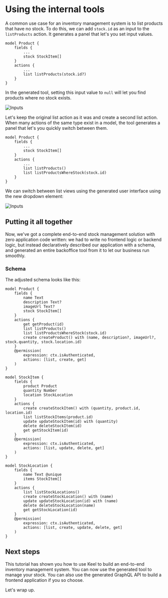 # Using the internal tools

A common use case for an inventory management system is to list products that have no stock. To do this, we can add `stock.id` as an input to the `listProducts` action. It generates a panel that let's you set input values.

```keel {8}
model Product {
    fields {
        ...
        stock StockItem[]
    }
    actions {
        ...
        list listProducts(stock.id?)
    }
}
```

In the generated tool, setting this input value to `null` will let you find products where no stock exists.

![Inputs](/internal-tools-tutorial-inputs.gif)

Let's keep the original list action as it was and create a second list action. When many actions of the same type exist in a model, the tool generates a panel that let's you quickly switch between them.
```keel {8-9}
model Product {
    fields {
        ...
        stock StockItem[]
    }
    actions {
        ...
        list listProducts()
        list listProductsWhereStock(stock.id)
    }
}
```

We can switch between list views using the generated user interface using the new dropdown element:

![Inputs](/internal-tools-tutorial-list-switcher.gif)

## Putting it all together

Now, we've got a complete end-to-end stock management solution with zero application code written: we had to write no frontend logic or backend logic, but instead declaratively described our application with a schema, and generated an entire backoffice tool from it to let our business run smoothly.


### Schema

The adjusted schema looks like this:

```keel filename="schema.keel" {11}
model Product {
    fields {
        name Text
        description Text?
        imageUrl Text?
        stock StockItem[]
    }
    actions {
        get getProduct(id)
        list listProducts()
        list listProductsWhereStock(stock.id)
        create createProduct() with (name, description?, imageUrl?, stock.quantity, stock.location.id)
    }
    @permission(
        expression: ctx.isAuthenticated,
        actions: [list, create, get]
    )
}

model StockItem {
    fields {
        product Product
        quantity Number
        location StockLocation
    }
    actions {
        create createStockItem() with (quantity, product.id, location.id)
        list listStockItems(product.id)
        update updateStockItem(id) with (quantity)
        delete deleteStockItem(id)
        get getStockItem(id)
    }
    @permission(
        expression: ctx.isAuthenticated,
        actions: [list, update, delete, get]
    )
}

model StockLocation {
    fields {
        name Text @unique
        items StockItem[]
    }
    actions {
        list listStockLocations()
        create createStockLocation() with (name)
        update updateStockLocation(id) with (name)
        delete deleteStockLocation(name)
        get getStockLocation(id)
    }
    @permission(
        expression: ctx.isAuthenticated,
        actions: [list, create, update, delete, get]
    )
}
```

## Next steps

This tutorial has shown you how to use Keel to build an end-to-end inventory management system. You can now use the generated tool to manage your stock. You can also use the generated GraphQL API to build a frontend application if you so choose.

Let's wrap up.
